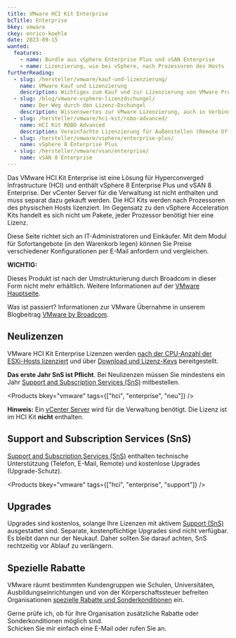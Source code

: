 ```yaml
---
title: VMware HCI Kit Enterprise
bcTitle: Enterprise
bkey: vmware
ckey: enrico-koehle
date: 2023-09-15
wanted:
  features:
    - name: Bundle aus vSphere Enterprise Plus und vSAN Enterprise
    - name: Lizenzierung, wie bei vSphere, nach Prozessoren des Hosts
furtherReading:
  - slug: /hersteller/vmware/kauf-und-lizenzierung/
    name: VMware Kauf und Lizenzierung
    description: Wichtiges zum Kauf und zur Lizenzierung von VMware Produkten in der Form eines Nachschlagewerks.
  - slug: /blog/vmware-vsphere-lizenzdschungel/
    name: Der Weg durch den Lizenz-Dschungel
    description: Wissenswertes zur VMware Lizenzierung, auch in Verbindung mit Microsoft Windows Servern.
  - slug: /hersteller/vmware/hci-kit/robo-advanced/
    name: HCI Kit ROBO Advanced
    description: Vereinfachte Lizenzierung für Außenstellen (Remote Office / Branch Office).
  - slug: /hersteller/vmware/vsphere/enterprise-plus/
    name: vSphere 8 Enterprise Plus
  - slug: /hersteller/vmware/vsan/enterprise/
    name: vSAN 8 Enterprise
---
```




<Intro>

Das VMware HCI Kit Enterprise ist eine Lösung für Hyperconverged Infrastructure (HCI) und enthält vSphere 8 Enterprise Plus und vSAN 8 Enterprise. Der vCenter Server für die Verwaltung ist nicht enthalten und muss separat dazu gekauft werden. Die HCI Kits werden nach Prozessoren des physischen Hosts lizenziert. Im Gegensatz zu den vSphere Acceleration Kits handelt es sich nicht um Pakete, jeder Prozessor benötigt hier eine Lizenz.

Diese Seite richtet sich an IT-Administratoren und Einkäufer. Mit dem Modul für Sofortangebote (in den Warenkorb legen) können Sie Preise verschiedener Konfigurationen per E-Mail anfordern und vergleichen.


</Intro>

<TOC />


<Info type="strong">

**WICHTIG:** <br />

Dieses Produkt ist nach der Umstrukturierung durch Broadcom in dieser Form nicht mehr erhältlich. Weitere Informationen auf der [VMware Hauptseite](/hersteller/vmware/).

Was ist passiert? Informationen zur VMware Übernahme in unserem Blogbeitrag [VMware by Broadcom](/blog/vmware-by-broadcom/).


</Info>


## Neulizenzen

VMware HCI Kit Enterprise Lizenzen werden [nach der CPU-Anzahl der ESXi-Hosts lizenziert](/hersteller/vmware/kauf-und-lizenzierung/#lizenzierung-nach-prozessoren) und über [Download und Lizenz-Keys](/hersteller/vmware/kauf-und-lizenzierung/#download-und-lizenzschlüssel) bereitgestellt.

<Info>

**Das erste Jahr SnS ist Pflicht**. Bei Neulizenzen müssen Sie mindestens ein Jahr [Support and Subscription Services (SnS)](/hersteller/vmware/kauf-und-lizenzierung/#support-and-subscription-services-sns) mitbestellen.

</Info>


<Products bkey="vmware" tags={["hci", "enterprise", "neu"]} />

<Info>


 **Hinweis:** Ein [vCenter Server](/hersteller/vmware/vcenter-server/) wird für die Verwaltung benötigt. Die Lizenz ist im HCI Kit **nicht** enthalten.

</Info>


## Support and Subscription Services (SnS)

[Support and Subscription Services (SnS)](/hersteller/vmware/kauf-und-lizenzierung/#support-and-subscription-services-sns) enthalten technische Unterstützung (Telefon, E-Mail, Remote) und kostenlose Upgrades (Upgrade-Schutz).

<Products bkey="vmware" tags={["hci", "enterprise", "support"]} />


## Upgrades

Upgrades sind kostenlos, solange Ihre Lizenzen mit aktivem [Support (SnS)](/hersteller/vmware/kauf-und-lizenzierung/#support-and-subscription-services-sns) ausgestattet sind. Separate, kostenpflichtige Upgrades sind nicht verfügbar. Es bleibt dann nur der Neukauf. Daher sollten Sie darauf achten, SnS rechtzeitig vor Ablauf zu verlängern.


## Spezielle Rabatte

VMware räumt bestimmten Kundengruppen wie Schulen, Universitäten, Ausbildungseinrichtungen und von der Körperschaftssteuer befreiten Organisationen [spezielle Rabatte und Sonderkonditionen](/hersteller/vmware/kauf-und-lizenzierung/#sonderkonditionen) ein.


<GetInTouch theme="light">

Gerne prüfe ich, ob für Ihre Organisation zusätzliche Rabatte oder Sonderkonditionen möglich sind.<br />
Schicken Sie mir einfach eine E-Mail oder rufen Sie an.

</GetInTouch>

